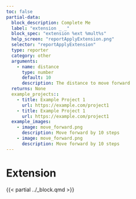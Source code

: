```yaml
---
toc: false
partial-data:
  block_description: Complete Me
  label: "extension _ _"
  block_spec: "extension %ext %mult%s"
  help_screen: "reportApplyExtension.png"
  selector: "reportApplyExtension"
  type: reporter
  category: other
  arguments:
    - name: distance
      type: number
      default: 10
      description: The distance to move forward
  returns: None
  example_projects::
    - title: Example Project 1
      url: https://example.com/project1
    - title: Example Project 1
      url: https://example.com/project1
  example_images:
    - image: move_forward.png
      description: Move forward by 10 steps
    - image: move_forward.png
      description: Move forward by 10 steps
---
```


# Extension  {.unnumbered}

{{< partial ../_block.qmd >}}
